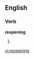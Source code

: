 
== English ==
=== Verb ===
'''reopening'''
# {{present participle of|[[reopen]]}}

[[vi:reopening]]